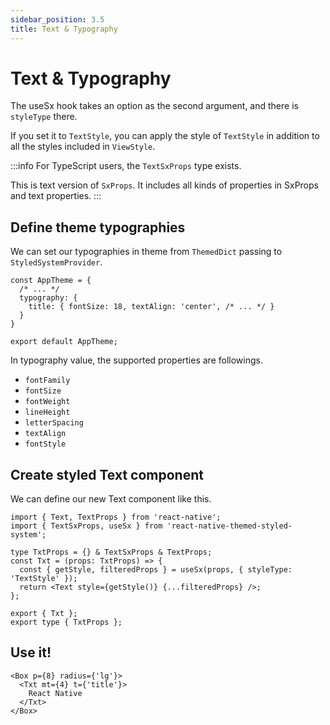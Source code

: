 ```yaml
---
sidebar_position: 3.5
title: Text & Typography
---
```


# Text & Typography

The useSx hook takes an option as the second argument, and there is `styleType` there.

If you set it to `TextStyle`, you can apply the style of `TextStyle` in addition to all the styles included in `ViewStyle`.

:::info
For TypeScript users, the `TextSxProps` type exists.

This is text version of `SxProps`. It includes all kinds of properties in SxProps and text properties.
:::

## Define theme typographies

We can set our typographies in theme from `ThemedDict` passing to `StyledSystemProvider`.

```tsx
const AppTheme = {
  /* ... */
  typography: {
    title: { fontSize: 18, textAlign: 'center', /* ... */ }
  }
}

export default AppTheme;
```

In typography value, the supported properties are followings.

- `fontFamily`
- `fontSize`
- `fontWeight`
- `lineHeight`
- `letterSpacing`
- `textAlign`
- `fontStyle`


## Create styled Text component

We can define our new Text component like this.

```tsx title='Txt.tsx'
import { Text, TextProps } from 'react-native';
import { TextSxProps, useSx } from 'react-native-themed-styled-system';

type TxtProps = {} & TextSxProps & TextProps;
const Txt = (props: TxtProps) => {
  const { getStyle, filteredProps } = useSx(props, { styleType: 'TextStyle' });
  return <Text style={getStyle()} {...filteredProps} />;
};

export { Txt };
export type { TxtProps };
```

## Use it!

```tsx
<Box p={8} radius={'lg'}>
  <Txt mt={4} t={'title'}>
    React Native
  </Txt>
</Box>
```
